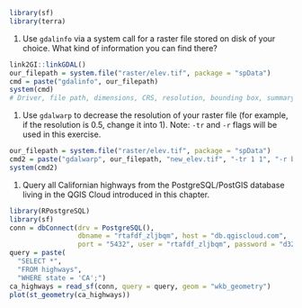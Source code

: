 ```r
library(sf)
library(terra)
```

<!-- qgisprocess 1-3 -->
<!-- sagagis 1 -->
<!-- sagagis supercells -->
<!-- explain/mention other segmentation techniques -->
<!-- mention supercells -- exercises?? -->
<!-- https://github.com/joaofgoncalves/SegOptim ?? -->
<!-- rgrass 1 -->
<!-- gdal 1-2 -->
1. Use `gdalinfo` via a system call for a raster\index{raster} file stored on disk of your choice.
What kind of information you can find there?

```r
link2GI::linkGDAL()
our_filepath = system.file("raster/elev.tif", package = "spData")
cmd = paste("gdalinfo", our_filepath)
system(cmd)
# Driver, file path, dimensions, CRS, resolution, bounding box, summary statistics
```

1. Use `gdalwarp` to decrease the resolution of your raster file (for example, if the resolution is 0.5, change it into 1). Note: `-tr` and `-r` flags will be used in this exercise.

```r
our_filepath = system.file("raster/elev.tif", package = "spData")
cmd2 = paste("gdalwarp", our_filepath, "new_elev.tif", "-tr 1 1", "-r bilinear")
system(cmd2)
```

<!-- postgis 1? -->
1. Query all Californian highways from the PostgreSQL/PostGIS\index{PostGIS} database living in the QGIS\index{QGIS} Cloud introduced in this chapter.

```r
library(RPostgreSQL)
library(sf)
conn = dbConnect(drv = PostgreSQL(), 
                 dbname = "rtafdf_zljbqm", host = "db.qgiscloud.com",
                 port = "5432", user = "rtafdf_zljbqm", password = "d3290ead")
query = paste(
  "SELECT *",
  "FROM highways",
  "WHERE state = 'CA';")
ca_highways = read_sf(conn, query = query, geom = "wkb_geometry")
plot(st_geometry(ca_highways))
```

<!-- stac+gdalcubes 1 -->

<!-- 1. Create two overlapping polygons (`poly_1` and `poly_2`) with the help of the **sf**-package (see Chapter \@ref(spatial-class)).  -->

<!-- 1. Union `poly_1` and `poly_2` using `st_union()` and `qgis:union`. -->
<!-- What is the difference between the two union operations\index{vector!union}?  -->
<!-- How can we use the **sf**\index{sf} package to obtain the same result as QGIS\index{QGIS}? -->

<!-- 1. Calculate the intersection\index{vector!intersection} of `poly_1` and `poly_2` using: -->

<!--     - **RQGIS**, **RSAGA** and **rgrass** -->
<!--     - **sf** -->

<!-- 1. Attach `data(dem, package = "spDataLarge")` and `data(random_points, package = "spDataLarge")`. -->
<!-- Select randomly a point from `random_points` and find all `dem` pixels that can be seen from this point (hint: viewshed\index{viewshed}). -->
<!-- Visualize your result. -->
<!-- For example, plot a hillshade\index{hillshade}, and on top of it the digital elevation model\index{digital elevation model}, your viewshed\index{viewshed} output and the point. -->
<!-- Additionally, give `mapview` a try. -->

<!-- 1. Compute catchment area\index{catchment area} and catchment slope of `data("dem", package = "spDataLarge")` using **RSAGA** (see Section \@ref(saga)). -->







